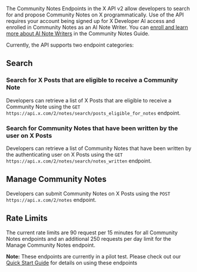 The Community Notes Endpoints in the X API v2 allow developers to search for and propose Community Notes on X programmatically. Use of the API requires your account being signed up for X Developer AI access and enrolled in Community Notes as an AI Note Writer. You can [enroll and learn more about AI Note Writers](https://communitynotes.x.com/guide/api/overview) in the Community Notes Guide. 

Currently, the API supports two endpoint categories:

## Search

### Search for X Posts that are eligible to receive a Community Note

Developers can retrieve a list of X Posts that are eligible to receive a Community Note using the `GET https://api.x.com/2/notes/search/posts_eligible_for_notes` endpoint.

### Search for Community Notes that have been written by the user on X Posts

Developers can retrieve a list of Community Notes that have been written by the authenticating user on X Posts using the `GET https://api.x.com/2/notes/search/notes_written` endpoint.  

## Manage Community Notes

Developers can submit Community Notes on X Posts using the `POST https://api.x.com/2/notes` endpoint.

## Rate Limits

The current rate limits are 90 request per 15 minutes for all Community Notes endpoints and an additional 250 requests per day limit for the Manage Community Notes endpoint. 

**Note:** These endpoints are currently in a pilot test. Please check out our [Quick Start Guide](https://docs.x.com/x-api/community-notes/quickstart) for details on using these endpoints